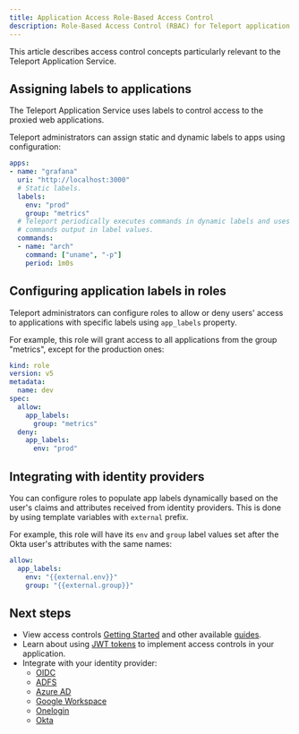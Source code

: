 ```yaml
---
title: Application Access Role-Based Access Control
description: Role-Based Access Control (RBAC) for Teleport application access.
---
```


This article describes access control concepts particularly relevant to the
Teleport Application Service.

## Assigning labels to applications

The Teleport Application Service uses labels to control access to the proxied
web applications.

Teleport administrators can assign static and dynamic labels to apps using
configuration:

```yaml
apps:
- name: "grafana"
  uri: "http://localhost:3000"
  # Static labels.
  labels:
    env: "prod"
    group: "metrics"
  # Teleport periodically executes commands in dynamic labels and uses the
  # commands output in label values.
  commands:
  - name: "arch"
    command: ["uname", "-p"]
    period: 1m0s
```

## Configuring application labels in roles

Teleport administrators can configure roles to allow or deny users' access to
applications with specific labels using `app_labels` property.

For example, this role will grant access to all applications from the group
"metrics", except for the production ones:

```yaml
kind: role
version: v5
metadata:
  name: dev
spec:
  allow:
    app_labels:
      group: "metrics"
  deny:
    app_labels:
      env: "prod"
```

## Integrating with identity providers

You can configure roles to populate app labels dynamically based on the user's
claims and attributes received from identity providers. This is done by using
template variables with `external` prefix.

For example, this role will have its `env` and `group` label values set after
the Okta user's attributes with the same names:

```yaml
allow:
  app_labels:
    env: "{{external.env}}"
    group: "{{external.group}}"
```

## Next steps

- View access controls [Getting Started](../access-controls/getting-started.mdx)
  and other available [guides](../access-controls/guides.mdx).
- Learn about using [JWT tokens](./jwt/introduction.mdx) to implement access controls
  in your application.
- Integrate with your identity provider:
  - [OIDC](../access-controls/sso/oidc.mdx)
  - [ADFS](../access-controls/sso/adfs.mdx)
  - [Azure AD](../access-controls/sso/azuread.mdx)
  - [Google Workspace](../access-controls/sso/google-workspace.mdx)
  - [Onelogin](../access-controls/sso/one-login.mdx)
  - [Okta](../access-controls/sso/okta.mdx)
